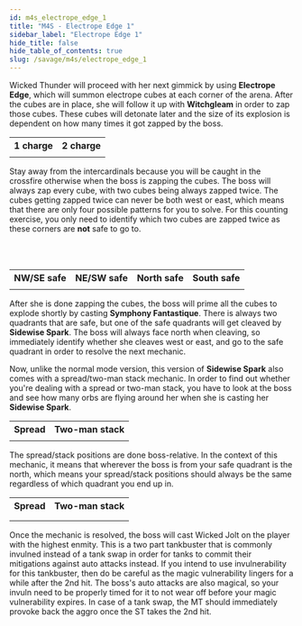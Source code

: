 ```yaml
---
id: m4s_electrope_edge_1
title: "M4S - Electrope Edge 1"
sidebar_label: "Electrope Edge 1"
hide_title: false
hide_table_of_contents: true
slug: /savage/m4s/electrope_edge_1
---
```


Wicked Thunder will proceed with her next gimmick by using <strong>Electrope Edge</strong>, which will summon electrope cubes at each corner of the arena. After the cubes are in place, she will follow it up with <strong>Witchgleam</strong> in order to zap those cubes. These cubes will detonate later and the size of its explosion is dependent on how many times it got zapped by the boss.

<table width='60%'>
    <tr>
        <th>1 charge</th>
        <th>2 charge</th>
    </tr>
    <tr>
        <td><KittenAsset path='m4s/electrope_edge_1_one_charge_example.png' /></td>
        <td><KittenAsset path='m4s/electrope_edge_1_two_charge_example.png' /></td>
    </tr>
</table>

Stay away from the intercardinals because you will be caught in the crossfire otherwise when the boss is zapping the cubes. The boss will always zap every cube, with two cubes being always zapped twice. The cubes getting zapped twice can never be both west or east, which means that there are only four possible patterns for you to solve. For this counting exercise, you only need to identify which two cubes are zapped twice as these corners are <b>not</b> safe to go to.

<KittenAsset path='m4s/electrope_edge_1_witchgleam.webm' wrapper='div' />
<br /><br />

<table>
    <tr>
        <th>NW/SE safe</th>
        <th>NE/SW safe</th>
        <th>North safe</th>
        <th>South safe</th>
    </tr>
    <tr>
        <td><KittenAsset path='m4s/electrope_edge_1_northwest_southeast_safe_example.png' /></td>
        <td><KittenAsset path='m4s/electrope_edge_1_northeast_southwest_safe_example.png' /></td>
        <td><KittenAsset path='m4s/electrope_edge_1_north_safe_example.png' /></td>
        <td><KittenAsset path='m4s/electrope_edge_1_south_safe_example.png' /></td>
    </tr>
</table>

After she is done zapping the cubes, the boss will prime all the cubes to explode shortly by casting <strong>Symphony Fantastique</strong>. There is always two quadrants that are safe, but one of the safe quadrants will get cleaved by <strong>Sidewise Spark</strong>. The boss will always face north when cleaving, so immediately identify whether she cleaves west or east, and go to the safe quadrant in order to resolve the next mechanic.

Now, unlike the normal mode version, this version of <strong>Sidewise Spark</strong> also comes with a spread/two-man stack mechanic. In order to find out whether you're dealing with a spread or two-man stack, you have to look at the boss and see how many orbs are flying around her when she is casting her <strong>Sidewise Spark</strong>.

<table width='50%'>
    <tr>
        <th>Spread</th>
        <th>Two-man stack</th>
    </tr>
    <tr>
        <td><KittenAsset path='m4s/electrope_edge_1_spread.png' /></td>
        <td><KittenAsset path='m4s/electrope_edge_1_stack.png' /></td>
    </tr>
</table>

The spread/stack positions are done boss-relative. In the context of this mechanic, it means that wherever the boss is from your safe quadrant is the north, which means your spread/stack positions should always be the same regardless of which quadrant you end up in.

<table width='70%'>
    <tr>
        <th>Spread</th>
        <th>Two-man stack</th>
    </tr>
    <tr>
        <td><KittenAsset path='m4s/electrope_edge_1_spread_position.png' /></td>
        <td><KittenAsset path='m4s/electrope_edge_1_stack_position.png' /></td>
    </tr>
    <tr>
        <td><KittenAsset path='m4s/electrope_edge_1_spread.webm' /></td>
        <td><KittenAsset path='m4s/electrope_edge_1_stack.webm' /></td>
    </tr>
</table>

Once the mechanic is resolved, the boss will cast <Tankbuster>Wicked Jolt</Tankbuster> on the player with the highest enmity. This is a two part tankbuster that is commonly invulned instead of a tank swap in order for tanks to commit their mitigations against auto attacks instead. If you intend to use invulnerability for this tankbuster, then do be careful as the magic vulnerability lingers for a while after the 2nd hit. The boss's auto attacks are also magical, so your invuln need to be properly timed for it to not wear off before your magic vulnerability expires. In case of a tank swap, the MT should immediately provoke back the aggro once the ST takes the 2nd hit.

<KittenAsset path='m4s/wicked_jolt.webm' wrapper='div' />